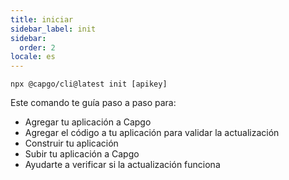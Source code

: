 ```yaml
---
title: iniciar
sidebar_label: init
sidebar:
  order: 2
locale: es
---
```


`npx @capgo/cli@latest init [apikey]`

Este comando te guía paso a paso para:

- Agregar tu aplicación a Capgo
- Agregar el código a tu aplicación para validar la actualización
- Construir tu aplicación
- Subir tu aplicación a Capgo
- Ayudarte a verificar si la actualización funciona